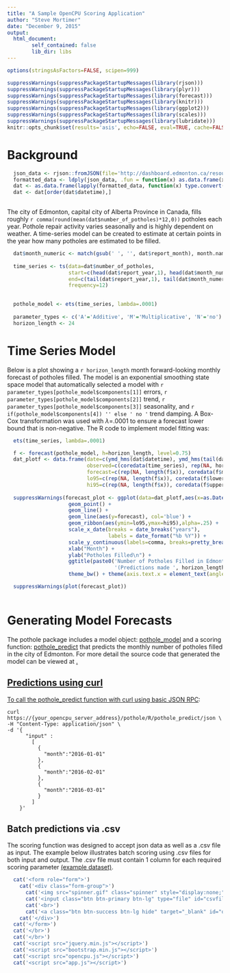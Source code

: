 ```yaml
---
title: "A Sample OpenCPU Scoring Application"
author: "Steve Mortimer"
date: "December 9, 2015"
output: 
  html_document:
        self_contained: false
        lib_dir: libs
---
```


``` r

options(stringsAsFactors=FALSE, scipen=999)

suppressWarnings(suppressPackageStartupMessages(library(rjson)))
suppressWarnings(suppressPackageStartupMessages(library(plyr)))
suppressWarnings(suppressPackageStartupMessages(library(forecast)))
suppressWarnings(suppressPackageStartupMessages(library(knitr)))
suppressWarnings(suppressPackageStartupMessages(library(ggplot2)))
suppressWarnings(suppressPackageStartupMessages(library(scales)))
suppressWarnings(suppressPackageStartupMessages(library(lubridate)))
knitr::opts_chunk$set(results='asis', echo=FALSE, eval=TRUE, cache=FALSE, message = FALSE, warning = FALSE)

```

# Background

```r

  json_data <- rjson::fromJSON(file='http://dashboard.edmonton.ca/resource/i3wp-57z9.json') 
  formatted_data <- ldply(json_data, .fun = function(x) as.data.frame(x))
  dat <- as.data.frame(lapply(formatted_data, function(x) type.convert(x, as.is=T)))
  dat <- dat[order(dat$datetime),]
  
```

The city of Edmonton, capital city of Alberta Province in Canada, fills roughly 
`r comma(round(mean(dat$number_of_potholes)*12,0))` potholes each year. 
Pothole repair activity varies seasonally and is highly dependent on weather. A time-series model 
can be created to estimate at certain points in the year how many potholes are estimated to be filled.

```r
  
  dat$month_numeric <- match(gsub(' ', '', dat$report_month), month.name)
  
  time_series <- ts(data=dat$number_of_potholes, 
                    start=c(head(dat$report_year,1), head(dat$month_numeric,1)), 
                    end=c(tail(dat$report_year,1), tail(dat$month_numeric,1)), 
                    frequency=12)
  
```

```r

  pothole_model <- ets(time_series, lambda=.0001)
  
  parameter_types <- c('A'='Additive', 'M'='Multiplicative', 'N'='no')
  horizon_length <- 24

```

# Time Series Model

Below is a plot showing a `r horizon_length` month forward-looking monthly 
forecast of potholes filled. The model is an exponential smoothing state 
space model that automatically selected a model with 
`r parameter_types[pothole_model$components[1]]` errors, 
`r parameter_types[pothole_model$components[2]]` trend, 
`r parameter_types[pothole_model$components[3]]` seasonality, and 
`r if(pothole_model$components[4]) '' else ' no '` trend damping. A Box-Cox transformation 
was used with $\lambda$=.0001 to ensure a forecast lower bound that is non-negative. The 
R code to implement model fitting was:

```r
  ets(time_series, lambda=.0001)
```

```r
  
  
  f <- forecast(pothole_model, h=horizon_length, level=0.75)
  dat_plotf <- data.frame(date=c(ymd_hms(dat$datetime), ymd_hms(tail(dat$datetime,1))%m+%months(1:24)), 
                          observed=c(coredata(time_series), rep(NA, horizon_length)),
                          forecast=c(rep(NA, length(f$x)), coredata(f$mean)),
                          lo95=c(rep(NA, length(f$x)), coredata(f$lower)), 
                          hi95=c(rep(NA, length(f$x)), coredata(f$upper)))
  
  suppressWarnings(forecast_plot <- ggplot(data=dat_plotf,aes(x=as.Date(date),y=observed)) +
                    geom_point() +
                    geom_line() +
                    geom_line(aes(y=forecast), col='blue') +
                    geom_ribbon(aes(ymin=lo95,ymax=hi95),alpha=.25) +
                    scale_x_date(breaks = date_breaks("years"),
                                 labels = date_format("%b %Y")) + 
                    scale_y_continuous(labels=comma, breaks=pretty_breaks(n=10)) + 
                    xlab("Month") + 
                    ylab("Potholes Filled\n") + 
                    ggtitle(paste0('Number of Potholes Filled in Edmonton, Alberta\n',
                                   '(Predictions made ', horizon_length, ' Months Forward)\n')) +
                    theme_bw() + theme(axis.text.x = element_text(angle = 45, hjust = 1)))

  suppressWarnings(plot(forecast_plot))
  
```

# Generating Model Forecasts

The pothole package includes a model object: [pothole_model](../data/pothole_model) and a 
scoring function: [pothole_predict](../R/pothole_predict) that predicts the monthly number of potholes
filled in the city of Edmonton. For more detail the source code that generated 
the model can be viewed at <a href="../pothole/createmodel.R">.

## Predictions using curl

To call the pothole\_predict function with curl 
using basic [JSON RPC](https://www.opencpu.org/api.html#api-json):

```
curl https://{your_opencpu_server_address}/pothole/R/pothole_predict/json \
-H "Content-Type: application/json" \
-d '{
      "input" : 
        [ 
          {
            "month":"2016-01-01"
          }, 
          {
            "month":"2016-02-01"
          }, 
          {
            "month":"2016-03-01"
          } 
        ]
    }'
```

## Batch predictions via .csv

The scoring function was designed to accept json data as well as a .csv file as input. 
The example below illustrates batch scoring using .csv files for both input and output. 
The .csv file must contain 1 column for each required scoring parameter 
<a href="../pothole/testdata.csv">(example dataset)</a>.

```r
  cat('<form role="form">')
    cat('<div class="form-group">')
      cat('<img src="spinner.gif" class="spinner" style="display:none;" />')
      cat('<input class="btn btn-primary btn-lg" type="file" id="csvfile" onchange="csvScore()">') 
      cat('<br>')
      cat('<a class="btn btn-success btn-lg hide" target="_blank" id="outputcsv">Output CSV</a>')
    cat('</div>')
  cat('</form>')
  cat('</br>')
  cat('</br>')
  cat('<script src="jquery.min.js"></script>')
  cat('<script src="bootstrap.min.js"></script>')
  cat('<script src="opencpu.js"></script>')
  cat('<script src="app.js"></script>')
```
